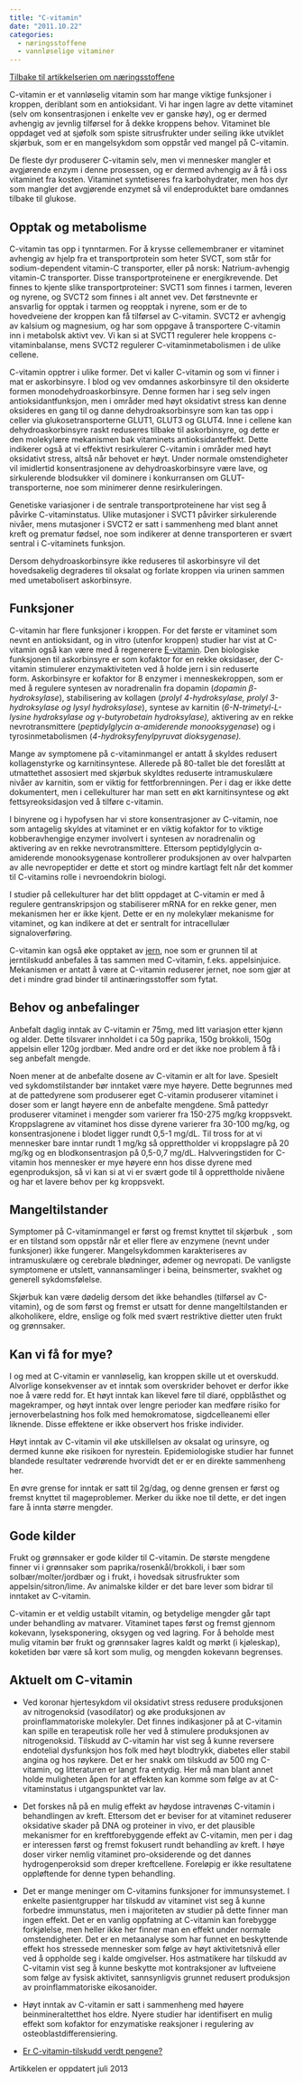 ```yaml
---
title: "C-vitamin"
date: "2011.10.22"
categories: 
  - næringsstoffene
  - vannløselige vitaminer
---
```


[Tilbake til artikkelserien om næringsstoffene](../../naeringsstoffer.html)

C-vitamin er et vannløselig vitamin som har mange viktige funksjoner i kroppen, deriblant som en antioksidant. Vi har ingen lagre av dette vitaminet (selv om konsentrasjonen i enkelte vev er ganske høy), og er dermed avhengig av jevnlig tilførsel for å dekke kroppens behov. Vitaminet ble oppdaget ved at sjøfolk som spiste sitrusfrukter under seiling ikke utviklet skjørbuk, som er en mangelsykdom som oppstår ved mangel på C-vitamin.

De fleste dyr produserer C-vitamin selv, men vi mennesker mangler et avgjørende enzym i denne prosessen, og er dermed avhengig av å få i oss vitaminet fra kosten. Vitaminet syntetiseres fra karbohydrater, men hos dyr som mangler det avgjørende enzymet så vil endeproduktet bare omdannes tilbake til glukose.

## Opptak og metabolisme

C-vitamin tas opp i tynntarmen. For å krysse cellemembraner er vitaminet avhengig av hjelp fra et transportprotein som heter SVCT, som står for sodium-dependent vitamin-C transporter, eller på norsk: Natrium-avhengig vitamin-C transporter. Disse transportproteinene er energikrevende. Det finnes to kjente slike transportproteiner: SVCT1 som finnes i tarmen, leveren og nyrene, og SVCT2 som finnes i alt annet vev. Det førstnevnte er ansvarlig for opptak i tarmen og reopptak i nyrene, som er de to hovedveiene der kroppen kan få tilførsel av C-vitamin. SVCT2 er avhengig av kalsium og magnesium, og har som oppgave å transportere C-vitamin inn i metabolsk aktivt vev. Vi kan si at SVCT1 regulerer hele kroppens c-vitaminbalanse, mens SVCT2 regulerer C-vitaminmetabolismen i de ulike cellene.

C-vitamin opptrer i ulike former. Det vi kaller C-vitamin og som vi finner i mat er askorbinsyre. I blod og vev omdannes askorbinsyre til den oksiderte formen monodehydroaskorbinsyre. Denne formen har i seg selv ingen antioksidantfunksjon, men i områder med høyt oksidativt stress kan denne oksideres en gang til og danne dehydroaksorbinsyre som kan tas opp i celler via glukosetransporterne GLUT1, GLUT3 og GLUT4. Inne i cellene kan dehydroaskorbinsyre raskt reduseres tilbake til askorbinsyre, og dette er den molekylære mekanismen bak vitaminets antioksidanteffekt. Dette indikerer også at vi effektivt resirkulerer C-vitamin i områder med høyt oksidativt stress, altså når behovet er høyt. Under normale omstendigheter vil imidlertid konsentrasjonene av dehydroaskorbinsyre være lave, og sirkulerende blodsukker vil dominere i konkurransen om GLUT-transporterne, noe som minimerer denne resirkuleringen.

Genetiske variasjoner i de sentrale transportproteinene har vist seg å påvirke C-vitaminstatus. Ulike mutasjoner i SVCT1 påvirker sirkulerende nivåer, mens mutasjoner i SVCT2 er satt i sammenheng med blant annet kreft og prematur fødsel, noe som indikerer at denne transporteren er svært sentral i C-vitaminets funksjon.

Dersom dehydroaskorbinsyre ikke reduseres til askorbinsyre vil det hovedsakelig degraderes til oksalat og forlate kroppen via urinen sammen med umetabolisert askorbinsyre.

## Funksjoner

C-vitamin har flere funksjoner i kroppen. For det første er vitaminet som nevnt en antioksidant, og in vitro (utenfor kroppen) studier har vist at C-vitamin også kan være med å regenerere [E-vitamin](evitamin.qmd). Den biologiske funksjonen til askorbinsyre er som kofaktor for en rekke oksidaser, der C-vitamin stimulerer enzymaktiviteten ved å holde jern i sin reduserte form. Askorbinsyre er kofaktor for 8 enzymer i menneskekroppen, som er med å regulere syntesen av noradrenalin fra dopamin (*dopamin β-hydroksylase*), stabilisering av kollagen (*prolyl 4-hydroksylase, prolyl 3-hydroksylase og lysyl hydroksylase*), syntese av karnitin (*6-N-trimetyl-L-lysine hydroksylase og γ-butyrobetain hydroksylase),* aktivering av en rekke nevrotransmittere (*peptidylglycin α-amiderende monooksygenase*) og i tyrosinmetabolismen (*4-hydroksyfenylpyruvat dioksygenase).*

Mange av symptomene på c-vitaminmangel er antatt å skyldes redusert kollagenstyrke og karnitinsyntese. Allerede på 80-tallet ble det foreslått at utmattethet assosiert med skjørbuk skyldtes reduserte intramuskulære nivåer av karnitin, som er viktig for fettforbrenningen. Per i dag er ikke dette dokumentert, men i cellekulturer har man sett en økt karnitinsyntese og økt fettsyreoksidasjon ved å tilføre c-vitamin.

I binyrene og i hypofysen har vi store konsentrasjoner av C-vitamin, noe som antagelig skyldes at vitaminet er en viktig kofaktor for to viktige kobberavhengige enzymer involvert i syntesen av noradrenalin og aktivering av en rekke nevrotransmittere. Ettersom peptidylglycin α-amiderende monooksygenase kontrollerer produksjonen av over halvparten av alle nevropeptider er dette et stort og mindre kartlagt felt når det kommer til C-vitamins rolle i nevroendokrin biologi.

I studier på cellekulturer har det blitt oppdaget at C-vitamin er med å regulere gentranskripsjon og stabiliserer mRNA for en rekke gener, men mekanismen her er ikke kjent. Dette er en ny molekylær mekanisme for vitaminet, og kan indikere at det er sentralt for intracellulær signaloverføring.

C-vitamin kan også øke opptaket av [jern](jern.qmd), noe som er grunnen til at jerntilskudd anbefales å tas sammen med C-vitamin, f.eks. appelsinjuice. Mekanismen er antatt å være at C-vitamin reduserer jernet, noe som gjør at det i mindre grad binder til antinæringsstoffer som fytat.

## Behov og anbefalinger

Anbefalt daglig inntak av C-vitamin er 75mg, med litt variasjon etter kjønn og alder. Dette tilsvarer innholdet i ca 50g paprika, 150g brokkoli, 150g appelsin eller 120g jordbær. Med andre ord er det ikke noe problem å få i seg anbefalt mengde.

Noen mener at de anbefalte dosene av C-vitamin er alt for lave. Spesielt ved sykdomstilstander bør inntaket være mye høyere. Dette begrunnes med at de pattedyrene som produserer eget C-vitamin produserer vitaminet i doser som er langt høyere enn de anbefalte mengdene. Små pattedyr produserer vitaminet i mengder som varierer fra 150-275 mg/kg kroppsvekt. Kroppslagrene av vitaminet hos disse dyrene varierer fra 30-100 mg/kg, og konsentrasjonene i blodet ligger rundt 0,5-1 mg/dL. Til tross for at vi mennesker bare inntar rundt 1 mg/kg så opprettholder vi kroppslagre på 20 mg/kg og en blodkonsentrasjon på 0,5-0,7 mg/dL. Halvveringstiden for C-vitamin hos mennesker er mye høyere enn hos disse dyrene med egenproduksjon, så vi kan si at vi er svært gode til å opprettholde nivåene og har et lavere behov per kg kroppsvekt.

## Mangeltilstander

Symptomer på C-vitaminmangel er først og fremst knyttet til skjørbuk  , som er en tilstand som oppstår når et eller flere av enzymene (nevnt under funksjoner) ikke fungerer. Mangelsykdommen karakteriseres av intramuskulære og cerebrale blødninger, ødemer og nevropati. De vanligste symptomene er utslett, vannansamlinger i beina, beinsmerter, svakhet og generell sykdomsfølelse.

Skjørbuk kan være dødelig dersom det ikke behandles (tilførsel av C-vitamin), og de som først og fremst er utsatt for denne mangeltilstanden er alkoholikere, eldre, enslige og folk med svært restriktive dietter uten frukt og grønnsaker.

## Kan vi få for mye?

I og med at C-vitamin er vannløselig, kan kroppen skille ut et overskudd. Alvorlige konsekvenser av et inntak som overskrider behovet er derfor ikke noe å være redd for. Et høyt inntak kan likevel føre til diaré, oppblåsthet og magekramper, og høyt inntak over lengre perioder kan medføre risiko for jernoverbelastning hos folk med hemokromatose, sigdcelleanemi eller liknende. Disse effektene er ikke observert hos friske individer.

Høyt inntak av C-vitamin vil øke utskillelsen av oksalat og urinsyre, og dermed kunne øke risikoen for nyrestein. Epidemiologiske studier har funnet blandede resultater vedrørende hvorvidt det er er en direkte sammenheng her.

En øvre grense for inntak er satt til 2g/dag, og denne grensen er først og fremst knyttet til mageproblemer. Merker du ikke noe til dette, er det ingen fare å innta større mengder.

## Gode kilder

Frukt og grønnsaker er gode kilder til C-vitamin. De største mengdene finner vi i grønnsaker som paprika/rosenkål/brokkoli, i bær som solbær/molter/jordbær og i frukt, i hovedsak sitrusfrukter som appelsin/sitron/lime. Av animalske kilder er det bare lever som bidrar til inntaket av C-vitamin.

C-vitamin er et veldig ustabilt vitamin, og betydelige mengder går tapt under behandling av matvarer. Vitaminet tapes først og fremst gjennom kokevann, lyseksponering, oksygen og ved lagring. For å beholde mest mulig vitamin bør frukt og grønnsaker lagres kaldt og mørkt (i kjøleskap), koketiden bør være så kort som mulig, og mengden kokevann begrenses.

## Aktuelt om C-vitamin

-   Ved koronar hjertesykdom vil oksidativt stress redusere produksjonen av nitrogenoksid (vasodilator) og øke produksjonen av proinflammatoriske molekyler. Det finnes indikasjoner på at C-vitamin kan spille en terapeutisk rolle her ved å stimulere produksjonen av nitrogenoksid. Tilskudd av C-vitamin har vist seg å kunne reversere endotelial dysfunksjon hos folk med høyt blodtrykk, diabetes eller stabil angina og hos røykere. Det er her snakk om tilskudd av 500 mg C-vitamin, og litteraturen er langt fra entydig. Her må man blant annet holde muligheten åpen for at effekten kan komme som følge av at C-vitaminstatus i utgangspunktet var lav.

-   Det forskes nå på en mulig effekt av høydose intravenøs C-vitamin i behandlingen av kreft. Ettersom det er beviser for at vitaminet reduserer oksidative skader på DNA og proteiner in vivo, er det plausible mekanismer for en kreftforebyggende effekt av C-vitamin, men per i dag er interessen først og fremst fokusert rundt behandling av kreft. I høye doser virker nemlig vitaminet pro-oksiderende og det dannes hydrogenperoksid som dreper kreftcellene. Foreløpig er ikke resultatene oppløftende for denne typen behandling.

-   Det er mange meninger om C-vitamins funksjoner for immunsystemet. I enkelte pasientgrupper har tilskudd av vitaminet vist seg å kunne forbedre immunstatus, men i majoriteten av studier på dette finner man ingen effekt. Det er en vanlig oppfatning at C-vitamin kan forebygge forkjølelse, men heller ikke her finner man en effekt under normale omstendigheter. Det er en metaanalyse som har funnet en beskyttende effekt hos stressede mennesker som følge av høyt aktivitetsnivå eller ved å oppholde seg i kalde omgivelser. Hos astmatikere har tilskudd av C-vitamin vist seg å kunne beskytte mot kontraksjoner av luftveiene som følge av fysisk aktivitet, sannsynligvis grunnet redusert produksjon av proinflammatoriske eikosanoider.

-   Høyt inntak av C-vitamin er satt i sammenheng med høyere beinmineraltetthet hos eldre. Nyere studier har identifisert en mulig effekt som kofaktor for enzymatiske reaksjoner i regulering av osteoblastdifferensiering.

-   [Er C-vitamin-tilskudd verdt pengene?](../vitamin-c-tilskudd.qmd "Vitamin C-tilskudd og immunsystemet ditt – Noe å bruke penger på?")

Artikkelen er oppdatert juli 2013
